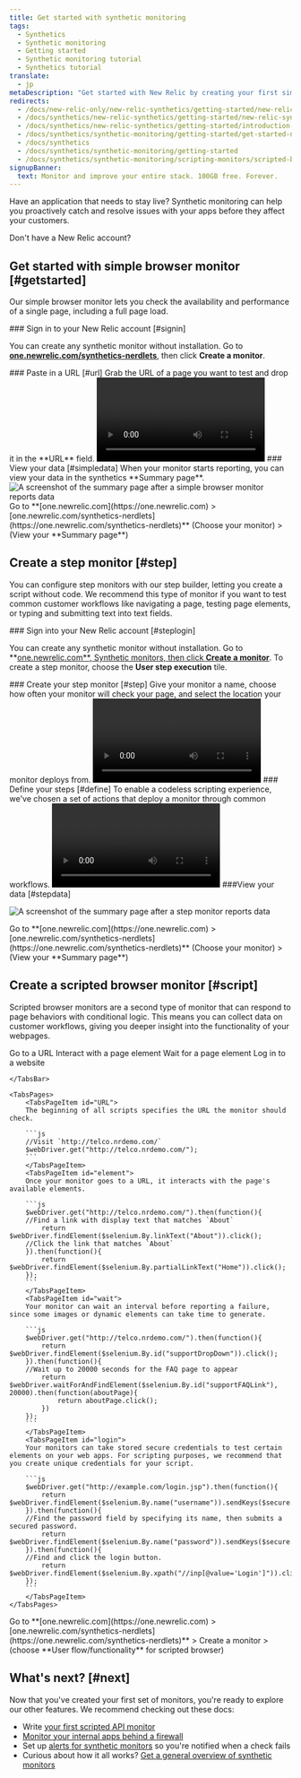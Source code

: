 ```yaml
---
title: Get started with synthetic monitoring
tags:
  - Synthetics
  - Synthetic monitoring
  - Getting started
  - Synthetic monitoring tutorial
  - Synthetics tutorial
translate:
  - jp
metaDescription: "Get started with New Relic by creating your first simple browser or scripted browser monitor."
redirects:
  - /docs/new-relic-only/new-relic-synthetics/getting-started/new-relic-synthetics
  - /docs/synthetics/new-relic-synthetics/getting-started/new-relic-synthetics
  - /docs/synthetics/new-relic-synthetics/getting-started/introduction-new-relic-synthetics
  - /docs/synthetics/synthetic-monitoring/getting-started/get-started-new-relic-synthetic-monitoring
  - /docs/synthetics
  - /docs/synthetics/synthetic-monitoring/getting-started
  - /docs/synthetics/synthetic-monitoring/scripting-monitors/scripted-browser-examples
signupBanner:
  text: Monitor and improve your entire stack. 100GB free. Forever.
---
```



Have an application that needs to stay live? Synthetic monitoring can help you proactively catch and resolve issues with your apps before they affect your customers.

Don't have a New Relic account? <InlineSignup/>	

## Get started with simple browser monitor [#getstarted]

Our simple browser monitor lets you check the availability and performance of a single page, including a full page load. 

<Steps>

<Step>
### Sign in to your New Relic account [#signin]

You can create any synthetic monitor without installation. Go to **[one.newrelic.com/synthetics-nerdlets](https://one.newrelic.com/synthetics-nerdlets)**, then click **Create a monitor**. 
	
</Step>

<Step>
### Paste in a  URL [#url]

<SideBySide>
    <Side>
Grab the URL of a page you want to test and drop it in the **URL** field.
    </Side>
    <Side>
<Video
    type="wistia"
    id="3cccmbp3o8"
/>
    </Side>
</SideBySide>

</Step>

<Step>
### View your data [#simpledata]

<SideBySide>
  <Side>
When your monitor starts reporting, you can view your data in the synthetics **Summary page**.
  </Side>
  <Side>
<img
    title="View your summary page"
    alt="A screenshot of the summary page after a simple browser monitor reports data"
    src={syntheticResultsPageforSimpleBrowserMonitor}
/>

<figcaption>
Go to **[one.newrelic.com](https://one.newrelic.com) > [one.newrelic.com/synthetics-nerdlets](https://one.newrelic.com/synthetics-nerdlets)** (Choose your monitor) > (View your **Summary page**)
</figcaption>  
</Side>
</SideBySide>

</Step>

</Steps>

## Create a step monitor [#step]

You can configure step monitors with our step builder, letting you create a script without code. We recommend this type of monitor if you want to test common customer workflows like navigating a page, testing page elements, or typing and submitting text into text fields. 

<Steps>

<Step>
### Sign into your New Relic account [#steplogin]

You can create any synthetic monitor without installation. Go to **[one.newrelic.com**, Synthetic monitors, then click **Create a monitor**](https://one.newrelic.com/synthetics-nerdlets/monitor-create). To create a step monitor, choose the **User step execution** tile. 

</Step>

<Step>
### Create your step monitor [#step]

<SideBySide>
  <Side>
    Give your monitor a name, choose how often your monitor will check your page, and select the location your monitor deploys from.  
  </Side>
  <Side>
<Video
    type="wistia"
    id="dum72g5b7z"
/>
<figcaption>
Go to **[one.newrelic.com, Synthetic monitors, Create a monitor**](https://one.newrelic.com/synthetics-nerdlets/monitor-create), then choose **User step execution**.
</figcaption>  

    </Side>
</SideBySide>

</Step>

<Step> 
### Define your steps [#define]

<SideBySide>
  <Side>
    To enable a codeless scripting experience, we've chosen a set of actions that deploy a monitor through common workflows. 
  </Side>
  <Side>
<Video
    type="wistia"
    id="s4hd01vh9j"
/>
<figcaption>
Create workflows by building a step monitor with a selection from 12 prebuilt steps. Mix and match the steps, click validate, then save and deploy your monitor so you always know how your app is performing. 
</figcaption>

  </Side>
</SideBySide>

</Step> 
<Step>
###View your data [#stepdata] 

<img
    title="View your summary page"
    alt="A screenshot of the summary page after a step monitor reports data"
    src={syntheticResultsPageforSimpleBrowserMonitor}
/>

<figcaption>
Go to **[one.newrelic.com](https://one.newrelic.com) > [one.newrelic.com/synthetics-nerdlets](https://one.newrelic.com/synthetics-nerdlets)** (Choose your monitor) > (View your **Summary page**)
</figcaption> 
</Step>

</Steps>

## Create a scripted browser monitor [#script]

Scripted browser monitors are a second type of monitor that can respond to page behaviors with conditional logic. This means you can collect data on customer workflows, giving you deeper insight into the functionality of your webpages. 

<Tabs stacked>
	<TabsBar>
		<TabsBarItem id="URL">Go to a URL</TabsBarItem>
		<TabsBarItem id="element">Interact with a page element</TabsBarItem>
		<TabsBarItem id="wait">Wait for a page element</TabsBarItem>
        <TabsBarItem id="login">Log in to a website</TabsBarItem>

	</TabsBar>

	<TabsPages>
		<TabsPageItem id="URL">
        The beginning of all scripts specifies the URL the monitor should check.

        ```js
        //Visit `http://telco.nrdemo.com/`
        $webDriver.get("http://telco.nrdemo.com/");  
        ```
        </TabsPageItem>
		<TabsPageItem id="element">
        Once your monitor goes to a URL, it interacts with the page's available elements.

        ```js
        $webDriver.get("http://telco.nrdemo.com/").then(function(){
        //Find a link with display text that matches `About`
            return $webDriver.findElement($selenium.By.linkText("About")).click();
        //Click the link that matches `About`
        }).then(function(){
            return $webDriver.findElement($selenium.By.partialLinkText("Home")).click();
        });
        ```
		</TabsPageItem>
		<TabsPageItem id="wait">
        Your monitor can wait an interval before reporting a failure, since some images or dynamic elements can take time to generate.

        ```js
        $webDriver.get("http://telco.nrdemo.com/").then(function(){
            return $webDriver.findElement($selenium.By.id("supportDropDown")).click();
        }).then(function(){
        //Wait up to 20000 seconds for the FAQ page to appear
            return $webDriver.waitForAndFindElement($selenium.By.id("supportFAQLink"), 20000).then(function(aboutPage){
                return aboutPage.click();
            })
        });
        ```
		</TabsPageItem>
        <TabsPageItem id="login">
        Your monitors can take stored secure credentials to test certain elements on your web apps. For scripting purposes, we recommend that you create unique credentials for your script.

        ```js
        $webDriver.get("http://example.com/login.jsp").then(function(){
            return $webDriver.findElement($selenium.By.name("username")).sendKeys($secure.SECURE_USERNAME);
        }).then(function(){
        //Find the password field by specifying its name, then submits a secured password.
            return $webDriver.findElement($selenium.By.name("password")).sendKeys($secure.SECURE_PASSWORD);
        }).then(function(){
        //Find and click the login button.
            return $webDriver.findElement($selenium.By.xpath("//inp[@value='Login']")).click();
        });
        ```
		</TabsPageItem>
	</TabsPages>
</Tabs>

<figcaption>
Go to **[one.newrelic.com](https://one.newrelic.com) > [one.newrelic.com/synthetics-nerdlets](https://one.newrelic.com/synthetics-nerdlets)** > Create a monitor > (choose **User flow/functionality** for scripted browser)
</figcaption>

## What's next? [#next]

Now that you've created your first set of monitors, you're ready to explore our other features. We recommend checking out these docs:

* Write [your first scripted API monitor](/docs/synthetics/synthetic-monitoring/scripting-monitors/write-synthetic-api-tests/)
* [Monitor your internal apps behind a firewall](/docs/synthetics/synthetic-monitoring/private-locations/install-job-manager/)
* Set up [alerts for synthetic monitors](/docs/synthetics/synthetic-monitoring/using-monitors/alerts-synthetic-monitoring/) so you're notified when a check fails
* Curious about how it all works? [Get a general overview of synthetic monitors](/docs/synthetics/synthetic-monitoring/using-monitors/intro-synthetic-monitoring)  
